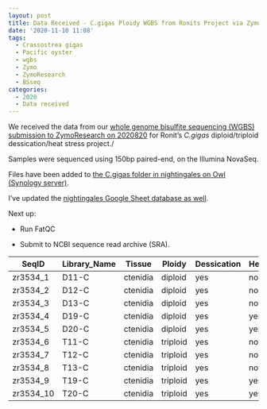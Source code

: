```yaml
---
layout: post
title: Data Received - C.gigas Ploidy WGBS from Ronits Project via ZymoResearch
date: '2020-11-10 11:08'
tags:
  - Crassostrea gigas
  - Pacific oyster
  - wgbs
  - Zymo
  - ZymoResearch
  - BSseq
categories:
  - 2020
  - Data received
---
```

We received the data from our [whole genome bisulfite sequencing (WGBS) submission to ZymoResearch on 2020820](https://robertslab.github.io/sams-notebook/posts/2020/2020-08-20-Samples-Submitted---Ronits-C.gigas-Diploid-and-Triploid-Ctenidia-to-ZymoResearch-for-WGBS/) for Ronit's _C.gigas_ diploid/triploid dessication/heat stress project./

Samples were sequenced using 150bp paired-end, on the Illumina NovaSeq.

Files have been added to [the C.gigas folder in nightingales on Owl (Synology server)](https://owl.fish.washington.edu/nightingales/C_gigas/).

I've updated the [nightingales Google Sheet database as well](https://docs.google.com/spreadsheets/d/1_XqIOPVHSBVGscnjzDSWUeRL7HUHXfaHxVzec-I-8Xk/edit?usp=sharing).

Next up:

- Run FatQC

- Submit to NCBI sequence read archive (SRA).


| SeqID     | Library_Name | Tissue   | Ploidy   | Dessication | Heat_Stress |
|-----------|--------------|----------|----------|-------------|-------------|
| zr3534_1  | D11-C        | ctenidia | diploid  | yes         | no          |
| zr3534_2  | D12-C        | ctenidia | diploid  | yes         | no          |
| zr3534_3  | D13-C        | ctenidia | diploid  | yes         | no          |
| zr3534_4  | D19-C        | ctenidia | diploid  | yes         | yes         |
| zr3534_5  | D20-C        | ctenidia | diploid  | yes         | yes         |
| zr3534_6  | T11-C        | ctenidia | triploid | yes         | no          |
| zr3534_7  | T12-C        | ctenidia | triploid | yes         | no          |
| zr3534_8  | T13-C        | ctenidia | triploid | yes         | no          |
| zr3534_9  | T19-C        | ctenidia | triploid | yes         | yes         |
| zr3534_10 | T20-C        | ctenidia | triploid | yes         | yes         |
